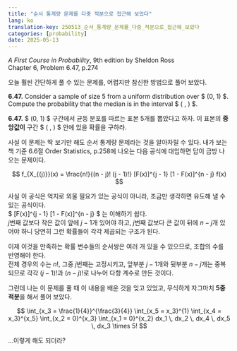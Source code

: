 ```yaml
---
title: "순서 통계량 문제를 다중 적분으로 접근해 보았다"
lang: ko
translation-key: 250513_순서_통계량_문제를_다중_적분으로_접근해_보았다
categories: [probability]
date: 2025-05-13
---
```


*A First Course in Probability*, 9th edition by Sheldon Ross  
Chapter 6, Problem 6.47, p.274  

오늘 훨씬 간단하게 풀 수 있는 문제를, 어렵지만 참신한 방법으로 풀어 보았다.

**6.47.** Consider a sample of size 5 from a uniform distribution over $ (0, 1) $. Compute the probability that the median is in the interval $ \left( \frac{1}{4}, \frac{3}{4} \right) $.

**6.47.** $ (0, 1) $ 구간에서 균등 분포를 따르는 표본 5개를 뽑았다고 하자. 이 표본의 **중앙값이** 구간 $ \left( \frac{1}{4}, \frac{3}{4} \right) $ 안에 있을 확률을 구하라.

사실 이 문제는 딱 보기만 해도 순서 통계량 문제라는 것을 알아차릴 수 있다. 내가 보는 책 기준 6.6절 Order Statistics, p.258에 나오는 다음 공식에 대입하면 답이 금방 나오는 문제이다.

$$
f_{X_{(j)}}(x) = \frac{n!}{(n - j)! (j - 1)!} [F(x)]^{j - 1} [1 - F(x)]^{n - j} f(x)
$$

사실 이 공식은 억지로 외울 필요가 있는 공식이 아니라, 조금만 생각하면 유도해 낼 수 있는 공식이다.  
$ [F(x)]^{j - 1} [1 - F(x)]^{n - j} $ 는 이해하기 쉽다.  
$j$번째 값보다 작은 값이 앞에 $j - 1$개 있어야 하고, $j$번째 값보다 큰 값이 뒤에 $n - j$개 있어야 하니 당연히 그런 확률들이 각각 제곱되는 구조가 된다.

이제 이것을 만족하는 확률 변수들의 순서쌍은 여러 개 있을 수 있으므로, 조합의 수를 반영해야 한다.  
전체 경우의 수는 $n!$, 그중 $j$번째는 고정시키고, 앞부분 $j - 1$개와 뒷부분 $n - j$개는 중복되므로 각각 $(j - 1)!$과 $(n - j)!$로 나누어 다항 계수로 만든 것이다.

그런데 나는 이 문제를 풀 때 이 내용을 배운 것을 잊고 있었고, 무식하게 자그마치 **5중 적분**을 해서 풀어 보았다.

$$
\int_{x_3 = \frac{1}{4}}^{\frac{3}{4}} \int_{x_5 = x_3}^{1} \int_{x_4 = x_3}^{x_5} \int_{x_2 = 0}^{x_3} \int_{x_1 = 0}^{x_2} 
dx_1 \, dx_2 \, dx_4 \, dx_5 \, dx_3 \times 5!
$$

...이렇게 해도 되더라?
